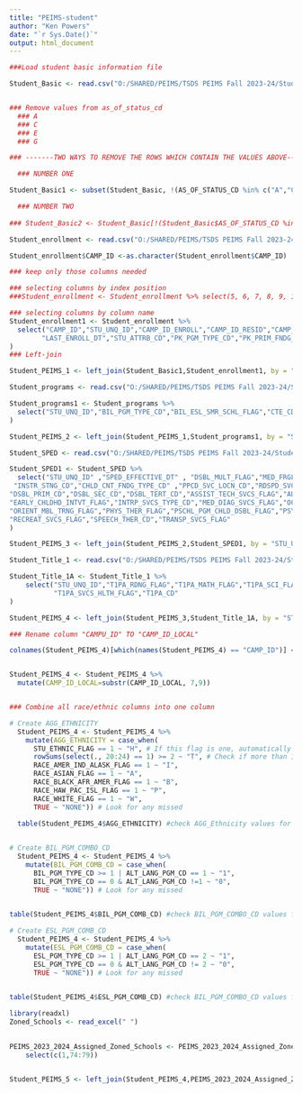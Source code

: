 ---
title: "PEIMS-student"
author: "Ken Powers"
date: "`r Sys.Date()`"
output: html_document
---

```{r Student Basic Information}
###Load student basic information file

Student_Basic <- read.csv("O:/SHARED/PEIMS/TSDS PEIMS Fall 2023-24/Student-Student Basic Information.csv")


### Remove values from as_of_status_cd
  ### A
  ### C
  ### E
  ### G

### -------TWO WAYS TO REMOVE THE ROWS WHICH CONTAIN THE VALUES ABOVE-------

  ### NUMBER ONE

Student_Basic1 <- subset(Student_Basic, !(AS_OF_STATUS_CD %in% c("A","C","E","G")))

  ### NUMBER TWO
  
### Student_Basic2 <- Student_Basic[!(Student_Basic$AS_OF_STATUS_CD %in% c("A","C","E","G")),] 

```

```{r Student Enroll (School Association)}

Student_enrollment <- read.csv("O:/SHARED/PEIMS/TSDS PEIMS Fall 2023-24/Student-Enrollment (School Association).csv")

Student_enrollment$CAMP_ID <-as.character(Student_enrollment$CAMP_ID)

### keep only those columns needed

### selecting columns by index position
###Student_enrollment <- Student_enrollment %>% select(5, 6, 7, 8, 9, 10, 11, 12, 13, 14, 15)

### selecting columns by column name
Student_enrollment1 <- Student_enrollment %>% 
  select("CAMP_ID","STU_UNQ_ID","CAMP_ID_ENROLL","CAMP_ID_RESID","CAMP_ID_ACCNT","GRD_LVL_CD",        
        "LAST_ENROLL_DT","STU_ATTRB_CD","PK_PGM_TYPE_CD","PK_PRIM_FNDG_SRC_CD","PK_SEC_FNDG_SRC_CD" 
)
### Left-join 

Student_PEIMS_1 <- left_join(Student_Basic1,Student_enrollment1, by = "STU_UNQ_ID")

```

```{r Student Enrollment (Programs)}
Student_programs <- read.csv("O:/SHARED/PEIMS/TSDS PEIMS Fall 2023-24/Student-Enrollment (Programs).csv")

Student_programs1 <- Student_programs %>%  
  select("STU_UNQ_ID","BIL_PGM_TYPE_CD","BIL_ESL_SMR_SCHL_FLAG","CTE_CD","ESL_PGM_TYPE_CD",   "FLXATT_PGM_TYPE_CD","GFT_TLNT_FLAG","SPED_FLAG","PREG_RLTD_SVCS_FLAG","FHSP_INSTR_FLAG","INTERV_STRATEGY_FLAG", "SECT_504_FLAG","ALT_LANG_PGM_CD","ADDTL_DAYS_PGM_FLAG","PY_BIL_ESL_SS_FLAG","DYSLEXIA_SVC_CD"      
)

Student_PEIMS_2 <- left_join(Student_PEIMS_1,Student_programs1, by = "STU_UNQ_ID")
```


```{r Student Special Education Program}

Student_SPED <- read.csv("O:/SHARED/PEIMS/TSDS PEIMS Fall 2023-24/Student-Special Education Program.csv")

Student_SPED1 <- Student_SPED %>%  
  select("STU_UNQ_ID" ,"SPED_EFFECTIVE_DT" , "DSBL_MULT_FLAG","MED_FRGL_FLAG" ,         
 "INSTR_STNG_CD","CHLD_CNT_FNDG_TYPE_CD" ,"PPCD_SVC_LOCN_CD","RDSPD_SVC_LEA_ID",    
"DSBL_PRIM_CD","DSBL_SEC_CD","DSBL_TERT_CD","ASSIST_TECH_SVCS_FLAG","AUDIOL_SVCS_FLAG","COUNSEL_SVCS_FLAG",      
"EARLY_CHLDHD_INTVT_FLAG","INTRP_SVCS_TYPE_CD","MED_DIAG_SVCS_FLAG","OCCUP_THER_FLAG",         
"ORIENT_MBL_TRNG_FLAG","PHYS_THER_FLAG","PSCHL_PGM_CHLD_DSBL_FLAG","PSYCHOL_SVCS_FLAG",     
"RECREAT_SVCS_FLAG","SPEECH_THER_CD","TRANSP_SVCS_FLAG"  
)

Student_PEIMS_3 <- left_join(Student_PEIMS_2,Student_SPED1, by = "STU_UNQ_ID")
```



```{r Student Title I Part A}

Student_Title_1 <- read.csv("O:/SHARED/PEIMS/TSDS PEIMS Fall 2023-24/Student-Title I Part A Program.csv")

Student_Title_1A <- Student_Title_1 %>% 
    select("STU_UNQ_ID","T1PA_RDNG_FLAG","T1PA_MATH_FLAG","T1PA_SCI_FLAG","T1PA_SSTD_FLAG","T1PA_SVCS_GDNC_CNSL_FLAG","T1PA_SVCS_SOC_WORK_FLAG",
           "T1PA_SVCS_HLTH_FLAG","T1PA_CD"
)

Student_PEIMS_4 <- left_join(Student_PEIMS_3,Student_Title_1A, by = "STU_UNQ_ID")

```


```{r Create Four new columns for Student_PEIMS}

### Rename column "CAMPU_ID" TO "CAMP_ID_LOCAL"

colnames(Student_PEIMS_4)[which(names(Student_PEIMS_4) == "CAMP_ID")] <- "CAMP_ID_LOCAL"


Student_PEIMS_4 <- Student_PEIMS_4 %>% 
  mutate(CAMP_ID_LOCAL=substr(CAMP_ID_LOCAL, 7,9))


### Combine all race/ethnic columns into one column

# Create AGG_ETHNICITY
  Student_PEIMS_4 <- Student_PEIMS_4 %>% 
    mutate(AGG_ETHNICITY = case_when(
      STU_ETHNIC_FLAG == 1 ~ "H", # If this flag is one, automatically Hispanic regardless of multiple races
      rowSums(select(., 20:24) == 1) >= 2 ~ "T", # Check if more than 1 race 
      RACE_AMER_IND_ALASK_FLAG == 1 ~ "I",
      RACE_ASIAN_FLAG == 1 ~ "A",
      RACE_BLACK_AFR_AMER_FLAG == 1 ~ "B",
      RACE_HAW_PAC_ISL_FLAG == 1 ~ "P",
      RACE_WHITE_FLAG == 1 ~ "W",
      TRUE ~ "NONE")) # Look for any missed
  
  table(Student_PEIMS_4$AGG_ETHNICITY) #check AGG_Ethnicity values for errors ("None")


# Create BIL_PGM_COMBO_CD
  Student_PEIMS_4 <- Student_PEIMS_4 %>% 
    mutate(BIL_PGM_COMB_CD = case_when(
      BIL_PGM_TYPE_CD >= 1 | ALT_LANG_PGM_CD == 1 ~ "1",
      BIL_PGM_TYPE_CD == 0 & ALT_LANG_PGM_CD !=1 ~ "0",
      TRUE ~ "NONE")) # Look for any missed
      

table(Student_PEIMS_4$BIL_PGM_COMB_CD) #check BIL_PGM_COMBO_CD values for errors ("None")

# Create ESL_PGM_COMB_CD
  Student_PEIMS_4 <- Student_PEIMS_4 %>% 
    mutate(ESL_PGM_COMB_CD = case_when(
      ESL_PGM_TYPE_CD >= 1 | ALT_LANG_PGM_CD == 2 ~ "1",
      ESL_PGM_TYPE_CD == 0 & ALT_LANG_PGM_CD != 2 ~ "0",
      TRUE ~ "NONE")) # Look for any missed
      

table(Student_PEIMS_4$ESL_PGM_COMB_CD) #check BIL_PGM_COMBO_CD values for errors ("None")


```

```{r Zoned School Information}

library(readxl)
Zoned_Schools <- read_excel(" ")

   
PEIMS_2023_2024_Assigned_Zoned_Schools <- PEIMS_2023_2024_Assigned_Zoned_Schools %>% 
    select(c(1,74:79))


Student_PEIMS_5 <- left_join(Student_PEIMS_4,PEIMS_2023_2024_Assigned_Zoned_Schools, by = "LCL_STU_ID")


```